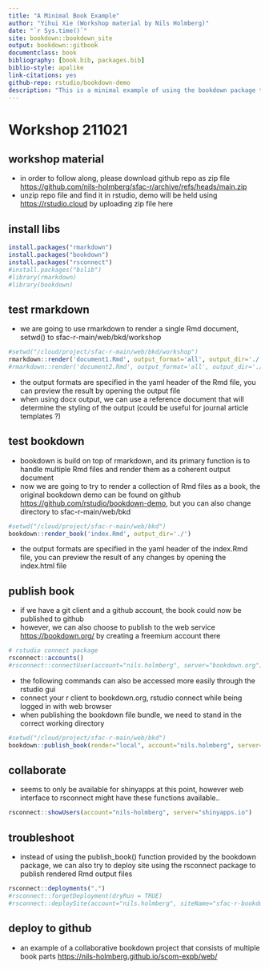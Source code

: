 ```yaml
--- 
title: "A Minimal Book Example"
author: "Yihui Xie (Workshop material by Nils Holmberg)"
date: "`r Sys.time()`"
site: bookdown::bookdown_site
output: bookdown::gitbook
documentclass: book
bibliography: [book.bib, packages.bib]
biblio-style: apalike
link-citations: yes
github-repo: rstudio/bookdown-demo
description: "This is a minimal example of using the bookdown package to write a book. The output format for this example is bookdown::gitbook."
---
```


# Workshop 211021

## workshop material 

- in order to follow along, please download github repo as zip file [https://github.com/nils-holmberg/sfac-r/archive/refs/heads/main.zip](https://github.com/nils-holmberg/sfac-r/archive/refs/heads/main.zip)
- unzip repo file and find it in rstudio, demo will be held using [https://rstudio.cloud](https://rstudio.cloud) by uploading zip file here

## install libs

```r
install.packages("rmarkdown")
install.packages("bookdown")
install.packages("rsconnect")
#install.packages("bslib")
#library(rmarkdown)
#library(bookdown)
```

## test rmarkdown

- we are going to use rmarkdown to render a single Rmd document, setwd() to sfac-r-main/web/bkd/workshop

```r
#setwd("/cloud/project/sfac-r-main/web/bkd/workshop")
rmarkdown::render('document1.Rmd', output_format='all', output_dir='./')
#rmarkdown::render('document2.Rmd', output_format='all', output_dir='./')
```

- the output formats are specified in the yaml header of the Rmd file, you can preview the result by opening the output file
- when using docx output, we can use a reference document that will determine the styling of the output (could be useful for journal article templates ?)

## test bookdown

- bookdown is build on top of rmarkdown, and its primary function is to handle multiple Rmd files and render them as a coherent output document
- now we are going to try to render a collection of Rmd files as a book, the original bookdown demo can be found on github [https://github.com/rstudio/bookdown-demo](https://github.com/rstudio/bookdown-demo), but you can also change directory to sfac-r-main/web/bkd 

```r
#setwd("/cloud/project/sfac-r-main/web/bkd")
bookdown::render_book('index.Rmd', output_dir='./')
```

- the output formats are specified in the yaml header of the index.Rmd file, you can preview the result of any changes by opening the index.html file

## publish book

- if we have a git client and a github account, the book could now be published to github 
- however, we can also choose to publish to the web service [https://bookdown.org/](https://bookdown.org/) by creating a freemium account there

```r
# rstudio connect package
rsconnect::accounts()
#rsconnect::connectUser(account="nils.holmberg", server="bookdown.org")
```

- the following commands can also be accessed more easily through the rstudio gui
- connect your r client to bookdown.org, rstudio connect while being logged in with web browser
- when publishing the bookdown file bundle, we need to stand in the correct working directory

```r
#setwd("/cloud/project/sfac-r-main/web/bkd")
bookdown::publish_book(render="local", account="nils.holmberg", server="bookdown.org", name="sfac-r-bookdown")
```

## collaborate

- seems to only be available for shinyapps at this point, however web interface to rsconnect might have these functions available..

```r
rsconnect::showUsers(account="nils-holmberg", server="shinyapps.io")
```

## troubleshoot

- instead of using the publish_book() function provided by the bookdown package, we can also try to deploy site using the rsconnect package to publish rendered Rmd output files

```r
rsconnect::deployments(".")
#rsconnect::forgetDeployment(dryRun = TRUE)
#rsconnect::deploySite(account="nils.holmberg", siteName="sfac-r-bookdown", server="bookdown.org")
```

## deploy to github

- an example of a collaborative bookdown project that consists of multiple book parts [https://nils-holmberg.github.io/scom-expb/web/](https://nils-holmberg.github.io/scom-expb/web/)

```r
```





